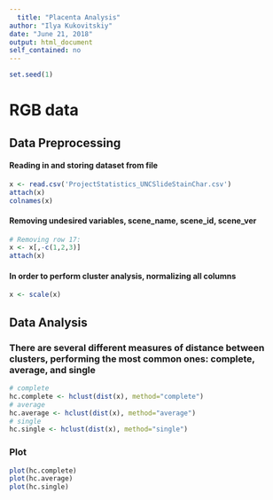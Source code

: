 ---
  title: "Placenta Analysis"
author: "Ilya Kukovitskiy"
date: "June 21, 2018"
output: html_document
self_contained: no
---
  
  ```{r,results='hide',message=FALSE}
set.seed(1)
```

# RGB data

## Data Preprocessing

#### Reading in and storing dataset from file

```{r}
x <- read.csv('ProjectStatistics_UNCSlideStainChar.csv')
attach(x)
colnames(x)
```

#### Removing undesired variables, scene_name, scene_id, scene_ver

```{r}
# Removing row 17:
x <- x[,-c(1,2,3)]
attach(x)
```

#### In order to perform cluster analysis, normalizing all columns

```{r}
x <- scale(x)
```

## Data Analysis

### There are several different measures of distance between clusters, performing the most common ones: complete, average, and single

```{r}
# complete
hc.complete <- hclust(dist(x), method="complete")
# average
hc.average <- hclust(dist(x), method="average")
# single
hc.single <- hclust(dist(x), method="single")
```

### Plot

```{r}
plot(hc.complete)
plot(hc.average)
plot(hc.single)
```

### 
